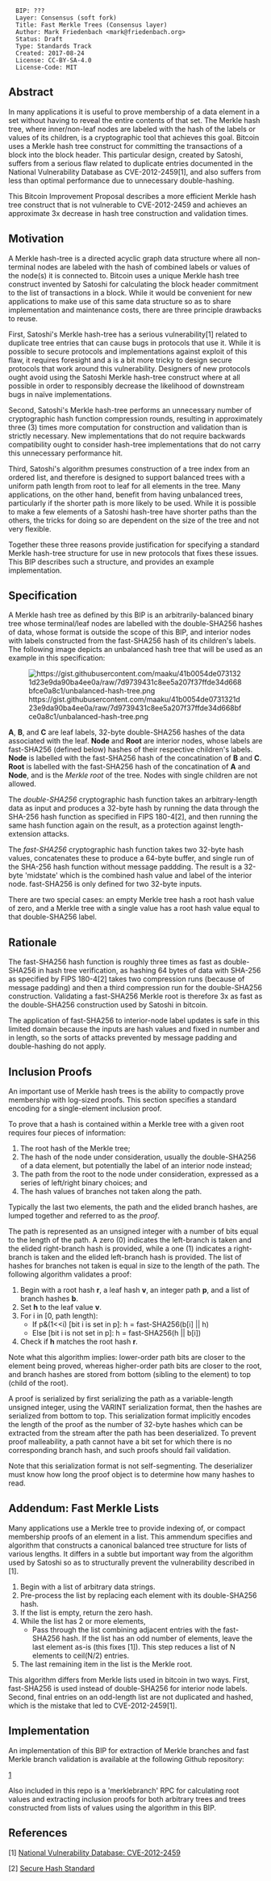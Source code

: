 <pre>
  BIP: ???
  Layer: Consensus (soft fork)
  Title: Fast Merkle Trees (Consensus layer)
  Author: Mark Friedenbach <mark@friedenbach.org>
  Status: Draft
  Type: Standards Track
  Created: 2017-08-24
  License: CC-BY-SA-4.0
  License-Code: MIT
</pre>

==Abstract==

In many applications it is useful to prove membership of a data element in a set without having to reveal the entire contents of that set.
The Merkle hash tree, where inner/non-leaf nodes are labeled with the hash of the labels or values of its children, is a cryptographic tool that achieves this goal.
Bitcoin uses a Merkle hash tree construct for committing the transactions of a block into the block header.
This particular design, created by Satoshi, suffers from a serious flaw related to duplicate entries documented in the National Vulnerability Database as CVE-2012-2459[1], and also suffers from less than optimal performance due to unnecessary double-hashing.

This Bitcoin Improvement Proposal describes a more efficient Merkle hash tree construct that is not vulnerable to CVE-2012-2459 and achieves an approximate 3x decrease in hash tree construction and validation times.

==Motivation==

A Merkle hash-tree is a directed acyclic graph data structure where all non-terminal nodes are labeled with the hash of combined labels or values of the node(s) it is connected to.
Bitcoin uses a unique Merkle hash tree construct invented by Satoshi for calculating the block header commitment to the list of transactions in a block.
While it would be convenient for new applications to make use of this same data structure so as to share implementation and maintenance costs, there are three principle drawbacks to reuse.

First, Satoshi's Merkle hash-tree has a serious vulnerability[1] related to duplicate tree entries that can cause bugs in protocols that use it.
While it is possible to secure protocols and implementations against exploit of this flaw, it requires foresight and a is a bit more tricky to design secure protocols that work around this vulnerability.
Designers of new protocols ought avoid using the Satoshi Merkle hash-tree construct where at all possible in order to responsibly decrease the likelihood of downstream bugs in naïve implementations.

Second, Satoshi's Merkle hash-tree performs an unnecessary number of cryptographic hash function compression rounds, resulting in approximately three (3) times more computation for construction and validation than is strictly necessary.
New implementations that do not require backwards compatibility ought to consider hash-tree implementations that do not carry this unnecessary performance hit.

Third, Satoshi's algorithm presumes construction of a tree index from an ordered list, and therefore is designed to support balanced trees with a uniform path length from root to leaf for all elements in the tree.
Many applications, on the other hand, benefit from having unbalanced trees, particularly if the shorter path is more likely to be used.
While it is possible to make a few elements of a Satoshi hash-tree have shorter paths than the others, the tricks for doing so are dependent on the size of the tree and not very flexible.

Together these three reasons provide justification for specifying a standard Merkle hash-tree structure for use in new protocols that fixes these issues.
This BIP describes such a structure, and provides an example implementation.

==Specification==

A Merkle hash tree as defined by this BIP is an arbitrarily-balanced binary tree whose terminal/leaf nodes are labelled with the double-SHA256 hashes of data, whose format is outside the scope of this BIP, and interior nodes with labels constructed from the fast-SHA256 hash of its children's labels.
The following image depicts an unbalanced hash tree that will be used as an example in this specification:

[[File:https://gist.githubusercontent.com/maaku/41b0054de0731321d23e9da90ba4ee0a/raw/7d9739431c8ee5a207f37ffde34d668bfce0a8c1/unbalanced-hash-tree.png]]

'''A''', '''B''', and '''C''' are leaf labels, 32-byte double-SHA256 hashes of the data associated with the leaf.
'''Node''' and '''Root''' are interior nodes, whose labels are fast-SHA256 (defined below) hashes of their respective children's labels.
'''Node''' is labelled with the fast-SHA256 hash of the concatination of '''B''' and '''C'''.
'''Root''' is labelled with the fast-SHA256 hash of the concatination of '''A''' and '''Node''', and is the ''Merkle root'' of the tree.
Nodes with single children are not allowed.

The ''double-SHA256'' cryptographic hash function takes an arbitrary-length data as input and produces a 32-byte hash by running the data through the SHA-256 hash function as specified in FIPS 180-4[2], and then running the same hash function again on the result, as a protection against length-extension attacks.

The ''fast-SHA256'' cryptographic hash function takes two 32-byte hash values, concatenates these to produce a 64-byte buffer, and single run of the SHA-256 hash function without message paddding.
The result is a 32-byte 'midstate' which is the combined hash value and label of the interior node.
fast-SHA256 is only defined for two 32-byte inputs.

There are two special cases:
an empty Merkle tree hash a root hash value of zero,
and a Merkle tree with a single value has a root hash value equal to that double-SHA256 label.

==Rationale==

The fast-SHA256 hash function is roughly three times as fast as double-SHA256 in hash tree verification, as hashing 64 bytes of data with SHA-256 as specified by FIPS 180-4[2] takes two compression runs (because of message padding) and then a third compression run for the double-SHA256 construction.
Validating a fast-SHA256 Merkle root is therefore 3x as fast as the double-SHA256 construction used by Satoshi in bitcoin.

The application of fast-SHA256 to interior-node label updates is safe in this limited domain because the inputs are hash values and fixed in number and in length,
so the sorts of attacks prevented by message padding and double-hashing do not apply.

==Inclusion Proofs==

An important use of Merkle hash trees is the ability to compactly prove membership with log-sized proofs.
This section specifies a standard encoding for a single-element inclusion proof.

To prove that a hash is contained within a Merkle tree with a given root requires four pieces of information:

# The root hash of the Merkle tree;
# The hash of the node under consideration, usually the double-SHA256 of a data element, but potentially the label of an interior node instead;
# The path from the root to the node under consideration, expressed as a series of left/right binary choices; and
# The hash values of branches not taken along the path.

Typically the last two elements, the path and the elided branch hashes, are lumped together and referred to as the ''proof''.

The path is represented as an unsigned integer with a number of bits equal to the length of the path.
A zero (0) indicates the left-branch is taken and the elided right-branch hash is provided, while a one (1) indicates a right-branch is taken and the elided left-branch hash is provided.
The list of hashes for branches not taken is equal in size to the length of the path.
The following algorithm validates a proof:

# Begin with a root hash '''r''', a leaf hash '''v''', an integer path '''p''', and a list of branch hashes '''b'''.
# Set '''h''' to the leaf value '''v'''.
# For i in [0, path length):
#* If p&(1<<i) [bit i is set in p]: h = fast-SHA256(b[i] || h)
#* Else [bit i is not set in p]: h = fast-SHA256(h || b[i])
# Check if '''h''' matches the root hash '''r'''.

Note what this algorithm implies: lower-order path bits are closer to the element being proved, whereas higher-order path bits are closer to the root, and branch hashes are stored from bottom (sibling to the element) to top (child of the root).

A proof is serialized by first serializing the path as a variable-length unsigned integer, using the VARINT serialization format, then the hashes are serialized from bottom to top.
This serialization format implicitly encodes the length of the proof as the number of 32-byte hashes which can be extracted from the stream after the path has been deserialized.
To prevent proof malleability, a path cannot have a bit set for which there is no corresponding branch hash, and such proofs should fail validation.

Note that this serialization format is not self-segmenting.
The deserializer must know how long the proof object is to determine how many hashes to read.

==Addendum: Fast Merkle Lists==

Many applications use a Merkle tree to provide indexing of, or compact membership proofs of an element in a list.
This ammendum specifies and algorithm that constructs a canonical balanced tree structure for lists of various lengths.
It differs in a subtle but important way from the algorithm used by Satoshi so as to structurally prevent the vulnerability described in [1].

# Begin with a list of arbitrary data strings.
# Pre-process the list by replacing each element with its double-SHA256 hash.
# If the list is empty, return the zero hash.
# While the list has 2 or more elements,
#* Pass through the list combining adjacent entries with the fast-SHA256 hash. If the list has an odd number of elements, leave the last element as-is (this fixes [1]). This step reduces a list of N elements to ceil(N/2) entries.
# The last remaining item in the list is the Merkle root.

This algorithm differs from Merkle lists used in bitcoin in two ways.
First, fast-SHA256 is used instead of double-SHA256 for interior node labels.
Second, final entries on an odd-length list are not duplicated and hashed, which is the mistake that led to CVE-2012-2459[1].

==Implementation==

An implementation of this BIP for extraction of Merkle branches and fast Merkle branch validation is available at the following Github repository:

[https://github.com/maaku/bitcoin/tree/fast-merkle-tree]

Also included in this repo is a 'merklebranch' RPC for calculating root values and extracting inclusion proofs for both arbitrary trees and trees constructed from lists of values using the algorithm in this BIP.

==References==

[1] [https://cve.mitre.org/cgi-bin/cvename.cgi?name=CVE-2012-2459 National Vulnerability Database: CVE-2012-2459]

[2] [http://nvlpubs.nist.gov/nistpubs/FIPS/NIST.FIPS.180-4.pdf Secure Hash Standard]
